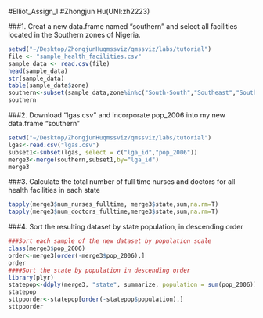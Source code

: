 #Elliot_Assign_1
#Zhongjun Hu(UNI:zh2223)

###1. Creat a new data.frame named "southern" and select all facilities located in the Southern zones of Nigeria.
```r
setwd("~/Desktop/ZhongjunHuqmssviz/qmssviz/labs/tutorial")
file <- "sample_health_facilities.csv"
sample_data <- read.csv(file)
head(sample_data)
str(sample_data)
table(sample_data$zone)
southern<-subset(sample_data,zone%in%c("South-South","Southeast","Southwest"),row.names=FALSE)
southern
```
###2. Download "lgas.csv" and incorporate pop_2006 into my new data.frame "southern"
```r
setwd("~/Desktop/ZhongjunHuqmssviz/qmssviz/labs/tutorial")
lgas<-read.csv("lgas.csv")
subset1<-subset(lgas, select = c("lga_id","pop_2006"))
merge3<-merge(southern,subset1,by="lga_id")
merge3
```
###3. Calculate the total number of full time nurses and doctors for all health facilities in each state
```r
tapply(merge3$num_nurses_fulltime, merge3$state,sum,na.rm=T)
tapply(merge3$num_doctors_fulltime,merge3$state,sum,na.rm=T)
```
###4. Sort the resulting dataset by state population, in descending order
```r
###Sort each sample of the new dataset by population scale
class(merge3$pop_2006)
order<-merge3[order(-merge3$pop_2006),]
order
####Sort the state by population in descending order
library(plyr)
statepop<-ddply(merge3, "state", summarize, population = sum(pop_2006))
statepop
sttpporder<-statepop[order(-statepop$population),]
sttpporder
```